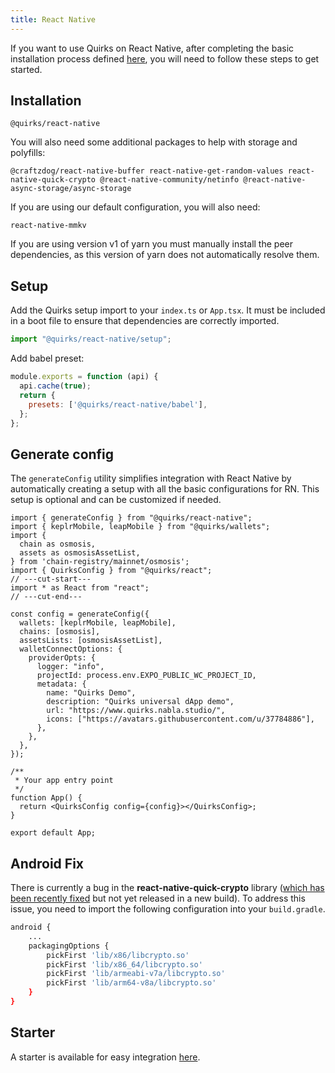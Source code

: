 ```yaml
---
title: React Native
---
```


If you want to use Quirks on React Native, after completing the basic installation process defined [here](./installation.md), you will need to follow these steps to get started.

## Installation

```package-install
@quirks/react-native
```

You will also need some additional packages to help with storage and polyfills:

```package-install
@craftzdog/react-native-buffer react-native-get-random-values react-native-quick-crypto @react-native-community/netinfo @react-native-async-storage/async-storage
```

If you are using our default configuration, you will also need:

```package-install
react-native-mmkv
```

<Callout type="warn">
  If you are using version v1 of yarn you must manually install the peer
  dependencies, as this version of yarn does not automatically resolve them.
</Callout>

## Setup

Add the Quirks setup import to your `index.ts` or `App.tsx`.
It must be included in a boot file to ensure that dependencies are
correctly imported.

```ts title="index.ts"
import "@quirks/react-native/setup";
```

Add babel preset:

```js title="babel.config.js"
module.exports = function (api) {
  api.cache(true);
  return {
    presets: ['@quirks/react-native/babel'],
  };
};
```

## Generate config

The `generateConfig` utility simplifies integration with React Native by automatically creating a setup with all the basic configurations for RN. This setup is optional and can be customized if needed.

```tsx title="App.tsx"
import { generateConfig } from "@quirks/react-native";
import { keplrMobile, leapMobile } from "@quirks/wallets";
import {
  chain as osmosis,
  assets as osmosisAssetList,
} from 'chain-registry/mainnet/osmosis';
import { QuirksConfig } from "@quirks/react";
// ---cut-start---
import * as React from "react";
// ---cut-end---

const config = generateConfig({
  wallets: [keplrMobile, leapMobile],
  chains: [osmosis],
  assetsLists: [osmosisAssetList],
  walletConnectOptions: {
    providerOpts: {
      logger: "info",
      projectId: process.env.EXPO_PUBLIC_WC_PROJECT_ID,
      metadata: {
        name: "Quirks Demo",
        description: "Quirks universal dApp demo",
        url: "https://www.quirks.nabla.studio/",
        icons: ["https://avatars.githubusercontent.com/u/37784886"],
      },
    },
  },
});

/**
 * Your app entry point
 */
function App() {
  return <QuirksConfig config={config}></QuirksConfig>;
}

export default App;
```

## Android Fix

There is currently a bug in the **react-native-quick-crypto** library ([which has been recently fixed](https://github.com/margelo/react-native-quick-crypto/commit/8d4bbcdee28220508a770e050201737ca903e6d9#diff-197b190e4a3512994d2cebed8aff5479ff88e136b8cc7a4b148ec9c3945bd65aR103) but not yet released in a new build). To address this issue, you need to import the following configuration into your `build.gradle`.

```bash title="android/app/build.gradle"
android {
    ...
    packagingOptions {
        pickFirst 'lib/x86/libcrypto.so'
        pickFirst 'lib/x86_64/libcrypto.so'
        pickFirst 'lib/armeabi-v7a/libcrypto.so'
        pickFirst 'lib/arm64-v8a/libcrypto.so'
    }
}
```

## Starter

A starter is available for easy integration [here](https://github.com/nabla-studio/quirks-mobile-dapp-starter).
